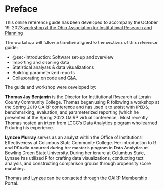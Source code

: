 # Preface {.unnumbered}

This online reference guide has been developed to accompany the October 19, 2023 [workshop at the Ohio Association for Institutional Research and Planning](https://oairp.org/event-5382943).

The workshop will follow a timeline aligned to the sections of this reference guide:

- @sec-introduction: Software set-up and overview
- Importing and cleaning data
- Statistical analyses & data visualizations
- Building parameterized reports
- Collaborating on code and Q&A.

The guide and workshop were developed by:

**Thomas Jay Benjamin** is the Director for Institutional Research at Lorain County Community College. Thomas began using R following a workshop at the Spring 2019 OAIRP conference and has used it to assist with IPEDS, benchmarking, evaluation, and parameterized reporting (which he presented at the Spring 2023 OAIRP virtual conference). Most recently Thomas hosted an intern from LCCC’s Data Analytics program who learned R during his experience.

**Lynzee Murray** serves as an analyst within the Office of Institutional Effectiveness at Columbus State Community College. Her introduction to R and RStudio occurred during her master's program in Data Analytics at Bowling Green State University. During her tenure at Columbus State, Lynzee has utilized R for crafting data visualizations, conducting text analysis, and constructing comparison groups through propensity score matching.

[Thomas](https://oairp.org/Sys/PublicProfile/61938198/5655464) and [Lynzee](https://oairp.org/Sys/PublicProfile/66831830/5655464) can be contacted through the OAIRP Membership Portal.